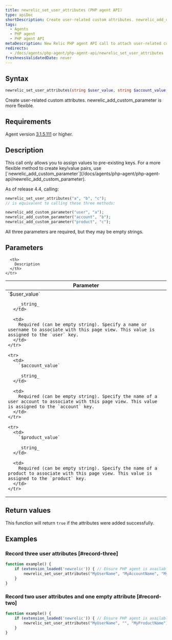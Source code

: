 ```yaml
---
title: newrelic_set_user_attributes (PHP agent API)
type: apiDoc
shortDescription: Create user-related custom attributes. newrelic_add_custom_parameter is more flexible.
tags:
  - Agents
  - PHP agent
  - PHP agent API
metaDescription: New Relic PHP agent API call to attach user-related custom attributes to APM and browser events.
redirects:
  - /docs/agents/php-agent/php-agent-api/newrelic_set_user_attributes
freshnessValidatedDate: never
---
```


## Syntax

```php
newrelic_set_user_attributes(string $user_value, string $account_value, string $product_value)
```

Create user-related custom attributes. newrelic_add_custom_parameter is more flexible.

## Requirements

Agent version [3.1.5.111](/docs/release-notes/agent-release-notes/php-release-notes/php-agent-315111) or higher.

## Description

<Callout variant="tip">
  This call only allows you to assign values to pre-existing keys. For a more flexible method to create key/value pairs, use [`newrelic_add_custom_parameter`](/docs/agents/php-agent/php-agent-api/newrelic_add_custom_parameter).
</Callout>

As of release 4.4, calling:

```php
newrelic_set_user_attributes("a", "b", "c");
// is equivalent to calling these three methods:

newrelic_add_custom_parameter("user", "a");  
newrelic_add_custom_parameter("account", "b"); 
newrelic_add_custom_parameter("product", "c");
```

All three parameters are required, but they may be empty strings.

## Parameters

<table>
  <thead>
    <tr>
      <th width="25%">
        Parameter
      </th>

      <th>
        Description
      </th>
    </tr>
  </thead>

  <tbody>
    <tr>
      <td>
        `$user_value`

        _string_
      </td>

      <td>
        Required (can be empty string). Specify a name or username to associate with this page view. This value is assigned to the `user` key.
      </td>
    </tr>

    <tr>
      <td>
        `$account_value`

        _string_
      </td>

      <td>
        Required (can be empty string). Specify the name of a user account to associate with this page view. This value is assigned to the `account` key.
      </td>
    </tr>

    <tr>
      <td>
        `$product_value`

        _string_
      </td>

      <td>
        Required (can be empty string). Specify the name of a product to associate with this page view. This value is assigned to the `product` key.
      </td>
    </tr>
  </tbody>
</table>

## Return values

This function will return `true` if the attributes were added successfully.

## Examples

### Record three user attributes [#record-three]

```php
function example() {
    if (extension_loaded('newrelic')) { // Ensure PHP agent is available
        newrelic_set_user_attributes("MyUserName", "MyAccountName", "MyProductName");
    }
}
```

### Record two user attributes and one empty attribute [#record-two]

```php
function example() {
    if (extension_loaded('newrelic')) { // Ensure PHP agent is available
        newrelic_set_user_attributes("MyUserName", "", "MyProductName");
    }
}
```
